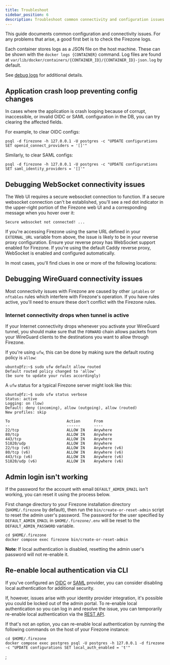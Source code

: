 ```yaml
---
title: Troubleshoot
sidebar_position: 6
description: Troubleshoot common connectivity and configuration issues with Firezone's WireGuard®-based secure access platform.
---
```


This guide documents common configuration and connectivity issues. For
any problems that arise, a good first bet is to check the Firezone logs.

<Tabs>
<TabItem value="docker" label="Docker" default>

Each container stores logs as a JSON file on the host machine. These can be shown with the
`docker logs {CONTAINER}` command. Log files are found at
`var/lib/docker/containers/{CONTAINER_ID}/{CONTAINER_ID}-json.log` by default.

See [debug logs](../debug-logs) for additional details.

</TabItem>
</Tabs>

## Application crash loop preventing config changes

In cases where the application is crash looping because of corrupt, inaccessible, or
invalid OIDC or SAML configuration in the DB, you can try clearing the affected fields.

For example, to clear OIDC configs:

<Tabs>
<TabItem value="docker" label="Docker" default>

```text
psql -d firezone -h 127.0.0.1 -U postgres -c "UPDATE configurations SET openid_connect_providers = '[]'"
```

Similarly, to clear SAML configs:

```text
psql -d firezone -h 127.0.0.1 -U postgres -c "UPDATE configurations SET saml_identity_providers = '[]'"
```

</TabItem>
</Tabs>

## Debugging WebSocket connectivity issues

The Web UI requires a secure websocket connection to function.
If a secure websocket connection can't be established, you'll see a red dot
indicator in the upper-right portion of the Firezone web UI and a corresponding
message when you hover over it:

```text
Secure websocket not connected! ...
```

If you're accessing Firezone using the same URL defined in your
`EXTERNAL_URL` variable from above, the issue is likely to be in your reverse
proxy configuration. Ensure your reverse proxy has WebSocket support enabled
for Firezone. If you're using the default Caddy reverse proxy, WebSocket
is enabled and configured automatically.

In most cases, you'll find clues in one or more of the following locations:

<Tabs></Tabs>

## Debugging WireGuard connectivity issues

Most connectivity issues with Firezone are caused by other `iptables` or
`nftables` rules which interfere with Firezone's operation. If you have rules
active, you'll need to ensure these don't conflict with the Firezone rules.

### Internet connectivity drops when tunnel is active

If your Internet connectivity drops whenever you activate your WireGuard
tunnel, you should make sure that the `FORWARD` chain allows packets
from your WireGuard clients to the destinations you want to allow through
Firezone.

If you're using `ufw`, this can be done by making sure the default routing
policy is `allow`:

```text
ubuntu@fz:~$ sudo ufw default allow routed
Default routed policy changed to 'allow'
(be sure to update your rules accordingly)
```

A `ufw` status for a typical Firezone server might look like this:

```text
ubuntu@fz:~$ sudo ufw status verbose
Status: active
Logging: on (low)
Default: deny (incoming), allow (outgoing), allow (routed)
New profiles: skip

To                         Action      From
--                         ------      ----
22/tcp                     ALLOW IN    Anywhere
80/tcp                     ALLOW IN    Anywhere
443/tcp                    ALLOW IN    Anywhere
51820/udp                  ALLOW IN    Anywhere
22/tcp (v6)                ALLOW IN    Anywhere (v6)
80/tcp (v6)                ALLOW IN    Anywhere (v6)
443/tcp (v6)               ALLOW IN    Anywhere (v6)
51820/udp (v6)             ALLOW IN    Anywhere (v6)
```

## Admin login isn't working

If the password for the account with email `DEFAULT_ADMIN_EMAIL` isn't working, you can
reset it using the process below.

<Tabs>
<TabItem value="docker" label="Docker" default>

First change directory to your Firezone installation directory
(`$HOME/.firezone` by default), then run the `bin/create-or-reset-admin` script
to reset the admin user's password. The password for the user specified by
`DEFAULT_ADMIN_EMAIL`
in `$HOME/.firezone/.env` will be reset to the `DEFAULT_ADMIN_PASSWORD` variable.

```shell
cd $HOME/.firezone
docker compose exec firezone bin/create-or-reset-admin
```

**Note**: If local authentication is disabled, resetting the admin user's
password will not re-enable it.

</TabItem>
</Tabs>

## Re-enable local authentication via CLI

If you've configured an [OIDC](/docs/authenticate/oidc/) or [SAML](/docs/authenticate/saml/)
provider, you can consider disabling local authentication for additional security.

If, however, issues arise with your identity provider integration, it's possible you
could be locked out of the admin portal. To re-enable local authentication so
you can log in and resolve the issue, you can temporarily re-enable local authentication
via the [REST API](/docs/reference/rest-api/configurations).

If that's not an option, you can re-enable local authentication by
running the following commands on the host of your Firezone instance:

```shell
cd $HOME/.firezone
docker compose exec postgres psql -U postgres -h 127.0.0.1 -d firezone -c "UPDATE configurations SET local_auth_enabled = 't'"
```

<SupportOptions />;
